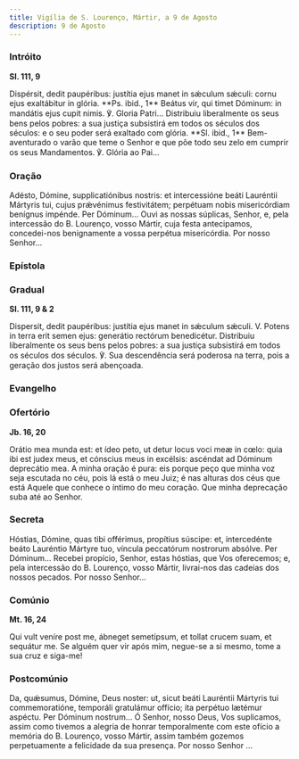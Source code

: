 ```yaml
---
title: Vigília de S. Lourenço, Mártir, a 9 de Agosto
description: 9 de Agosto
---
```


### Intróito

**Sl. 111, 9**

<div class="side-by-side not-content">
  <span>
    Dispérsit, dedit paupéribus: justítia ejus manet in sǽculum sǽculi: cornu ejus exaltábitur in
    glória. **Ps. ibid., 1** Beátus vir, qui timet Dóminum: in mandátis ejus cupit nimis. ℣. Gloria
    Patri...
  </span>
  <span>
    Distribuiu liberalmente os seus bens pelos pobres: a sua justiça subsistirá em todos os séculos
    dos séculos: e o seu poder será exaltado com glória. **Sl. ibid., 1** Bem-aventurado o varão que
    teme o Senhor e que põe todo seu zelo em cumprir os seus Mandamentos. ℣. Glória ao Pai...
  </span>
</div>

### Oração

<div class="side-by-side not-content">
  <span>
    Adésto, Dómine, supplicatiónibus nostris: et intercessióne beáti Lauréntii Mártyris tui, cujus
    prǽvénimus festivitátem; perpétuam nobis misericórdiam benígnus impénde. Per Dóminum...
  </span>
  <span>
    Ouvi as nossas súplicas, Senhor, e, pela intercessão do B. Lourenço, vosso Mártir, cuja festa
    antecipamos, concedei-nos benignamente a vossa perpétua misericórdia. Por nosso Senhor...
  </span>
</div>

### Epístola


<LinkCard
  href="/missal/comum/17virgensmartires1#epístola"
  title="Virgens Mártires - Missa Loquébar"
/>

### Gradual

**Sl. 111, 9 & 2**

<div class="side-by-side not-content">
  <span>
    Dispersit, dedit paupéribus: justítia ejus manet in sǽculum sǽculi. V. Potens in terra erit
    semen ejus: generátio rectórum benedicétur.
  </span>
  <span>
    Distribuiu liberalmente os seus bens pelos pobres: a sua justiça subsistirá em todos os séculos
    dos séculos. ℣. Sua descendência será poderosa na terra, pois a geração dos justos será
    abençoada.
  </span>
</div>

### Evangelho

<LinkCard
  href="/missal/comum/3martirpontifice#evangelho"
  title="Mártir Pontífice - Missa Sacerdótes Dei"
/>

### Ofertório

**Jb. 16, 20**

<div class="side-by-side not-content">
  <span>
    Orátio mea munda est: et ídeo peto, ut detur locus voci meæ in cœlo: quia ibi est judex meus, et
    cónscius meus in excélsis: ascéndat ad Dóminum deprecátio mea.
  </span>
  <span>
    A minha oração é pura: eis porque peço que minha voz seja escutada no céu, pois lá está o meu
    Juiz; é nas alturas dos céus que está Aquele que conhece o íntimo do meu coração. Que minha
    deprecação suba até ao Senhor.
  </span>
</div>

### Secreta

<div class="side-by-side not-content">
  <span>
    Hóstias, Dómine, quas tibi offérimus, propítius súscipe: et, intercedénte beáto Lauréntio
    Mártyre tuo, víncula peccatórum nostrorum absólve. Per Dóminum...
  </span>
  <span>
    Recebei propício, Senhor, estas hóstias, que Vos oferecemos; e, pela intercessão do B. Lourenço,
    vosso Mártir, livrai-nos das cadeias dos nossos pecados. Por nosso Senhor...
  </span>
</div>

### Comúnio

**Mt. 16, 24**

<div class="side-by-side not-content">
  <span>Qui vult veníre post me, ábneget semetípsum, et tollat crucem suam, et sequátur me.</span>
  <span>Se alguém quer vir após mim, negue-se a si mesmo, tome a sua cruz e siga-me!</span>
</div>

### Postcomúnio

<div class="side-by-side not-content">
  <span>
    Da, quǽsumus, Dómine, Deus noster: ut, sicut beáti Lauréntii Mártyris tui commemoratióne,
    temporáli gratulámur offício; ita perpétuo lætémur aspéctu. Per Dóminum nostrum...
  </span>
  <span>
    Ó Senhor, nosso Deus, Vos suplicamos, assim como tivemos a alegria de honrar temporalmente com
    este ofício a memória do B. Lourenço, vosso Mártir, assim também gozemos perpetuamente a
    felicidade da sua presença. Por nosso Senhor ...
  </span>
</div>
